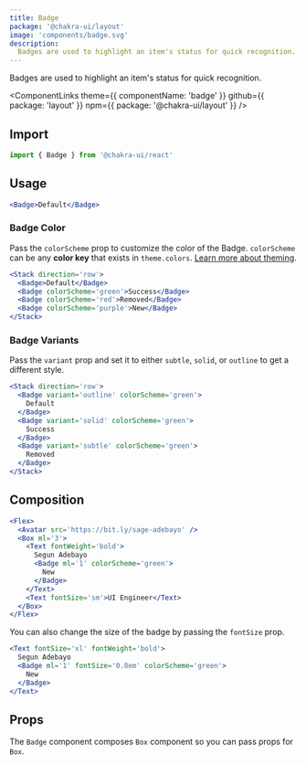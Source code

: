 ```yaml
---
title: Badge
package: '@chakra-ui/layout'
image: 'components/badge.svg'
description:
  Badges are used to highlight an item's status for quick recognition.
---
```


Badges are used to highlight an item's status for quick recognition.

<ComponentLinks
  theme={{ componentName: 'badge' }}
  github={{ package: 'layout' }}
  npm={{ package: '@chakra-ui/layout' }}
/>

<carbon-ad></carbon-ad>

## Import

```js
import { Badge } from '@chakra-ui/react'
```

## Usage

```jsx
<Badge>Default</Badge>
```

### Badge Color

Pass the `colorScheme` prop to customize the color of the Badge. `colorScheme`
can be any **color key** that exists in `theme.colors`.
[Learn more about theming](/docs/theming/theme).

```jsx
<Stack direction='row'>
  <Badge>Default</Badge>
  <Badge colorScheme='green'>Success</Badge>
  <Badge colorScheme='red'>Removed</Badge>
  <Badge colorScheme='purple'>New</Badge>
</Stack>
```

### Badge Variants

Pass the `variant` prop and set it to either `subtle`, `solid`, or `outline` to
get a different style.

```jsx
<Stack direction='row'>
  <Badge variant='outline' colorScheme='green'>
    Default
  </Badge>
  <Badge variant='solid' colorScheme='green'>
    Success
  </Badge>
  <Badge variant='subtle' colorScheme='green'>
    Removed
  </Badge>
</Stack>
```

## Composition

```jsx
<Flex>
  <Avatar src='https://bit.ly/sage-adebayo' />
  <Box ml='3'>
    <Text fontWeight='bold'>
      Segun Adebayo
      <Badge ml='1' colorScheme='green'>
        New
      </Badge>
    </Text>
    <Text fontSize='sm'>UI Engineer</Text>
  </Box>
</Flex>
```

You can also change the size of the badge by passing the `fontSize` prop.

```jsx
<Text fontSize='xl' fontWeight='bold'>
  Segun Adebayo
  <Badge ml='1' fontSize='0.8em' colorScheme='green'>
    New
  </Badge>
</Text>
```

## Props

The `Badge` component composes `Box` component so you can pass props for `Box`.

<PropsTable of='Badge' />
